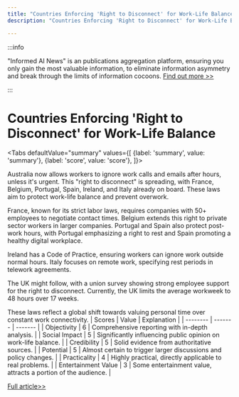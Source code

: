 ```yaml
---
title: "Countries Enforcing 'Right to Disconnect' for Work-Life Balance"
description: "Countries Enforcing 'Right to Disconnect' for Work-Life Balance"

---
```



:::info

"Informed AI News" is an publications aggregation platform, ensuring you only gain the most valuable information, to eliminate information asymmetry and break through the limits of information cocoons.  [Find out more >>](/)

:::

# Countries Enforcing 'Right to Disconnect' for Work-Life Balance


<Tabs
	defaultValue="summary"
	values={[
	{label: 'summary', value: 'summary'},
	{label: 'score', value: 'score'},
]}>
<TabItem value="summary">


Australia now allows workers to ignore work calls and emails after hours, unless it's urgent. This "right to disconnect" is spreading, with France, Belgium, Portugal, Spain, Ireland, and Italy already on board. These laws aim to protect work-life balance and prevent overwork.

France, known for its strict labor laws, requires companies with 50+ employees to negotiate contact times. Belgium extends this right to private sector workers in larger companies. Portugal and Spain also protect post-work hours, with Portugal emphasizing a right to rest and Spain promoting a healthy digital workplace.

Ireland has a Code of Practice, ensuring workers can ignore work outside normal hours. Italy focuses on remote work, specifying rest periods in telework agreements.

The UK might follow, with a union survey showing strong employee support for the right to disconnect. Currently, the UK limits the average workweek to 48 hours over 17 weeks.

These laws reflect a global shift towards valuing personal time over constant work connectivity.
</TabItem>
<TabItem value="score">
	| Scores     | Value   | Explanation |
	| -------- | ------- | ------- |
	| Objectivity  | 6    | Comprehensive reporting with in-depth analysis.    |
	| Social Impact | 5     | Significantly influencing public opinion on work-life balance.    |
	| Credibility    | 5    | Solid evidence from authoritative sources.    |
	| Potential    | 5    | Almost certain to trigger larger discussions and policy changes.    |
	| Practicality    | 4    | Highly practical, directly applicable to real problems.    |
	| Entertainment Value    | 3    | Some entertainment value, attracts a portion of the audience.    |
</TabItem>
</Tabs>

[Full article>>](https://www.cnbc.com/2024/08/27/these-countries-grant-workers-the-right-to-ignore-bosses-after-work.html)
